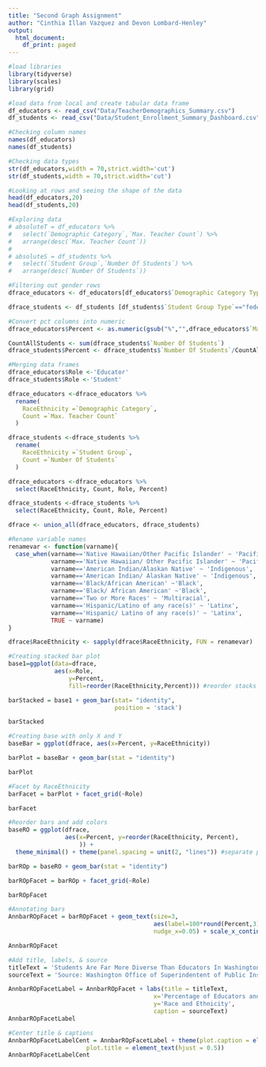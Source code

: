 ```yaml
---
title: "Second Graph Assignment"
author: "Cinthia Illan Vazquez and Devon Lombard-Henley"
output:
  html_document:
    df_print: paged
---
```


```r
#load libraries
library(tidyverse)
library(scales)
library(grid)
```

```r
#load data from local and create tabular data frame 
df_educators <- read_csv("Data/TeacherDemographics_Summary.csv")
df_students <- read_csv("Data/Student_Enrollment_Summary_Dashboard.csv")
```

```r
#Checking column names 
names(df_educators)
names(df_students)
```

```r
#Checking data types 
str(df_educators,width = 70,strict.width='cut')
str(df_students,width = 70,strict.width='cut')
```

```r
#Looking at rows and seeing the shape of the data
head(df_educators,20)
head(df_students,20)
```

```r
#Exploring data 
# absoluteT = df_educators %>%
#   select(`Demographic Category`,`Max. Teacher Count`) %>%
#   arrange(desc(`Max. Teacher Count`))
# 
# absoluteS = df_students %>%
#   select(`Student Group`,`Number Of Students`) %>%
#   arrange(desc(`Number Of Students`))

```

```r
#Filtering out gender rows 
dfrace_educators <- df_educators[df_educators$`Demographic Category Type`=="RaceEthnicity",]

dfrace_students <- df_students [df_students$`Student Group Type`=="federalethracerollupcode",]

#Convert pct columns into numeric
dfrace_educators$Percent <- as.numeric(gsub("%","",dfrace_educators$`Max. Teacher Percent`))/100

CountAllStudents <- sum(dfrace_students$`Number Of Students`)
dfrace_students$Percent <- dfrace_students$`Number Of Students`/CountAllStudents

#Merging data frames 
dfrace_educators$Role <-'Educator'
dfrace_students$Role <-'Student'

dfrace_educators <-dfrace_educators %>%
  rename(
    RaceEthnicity =`Demographic Category`,
    Count =`Max. Teacher Count`
  )

dfrace_students <-dfrace_students %>%
  rename(
    RaceEthnicity =`Student Group`,
    Count =`Number Of Students`
  )

dfrace_educators <-dfrace_educators %>%
  select(RaceEthnicity, Count, Role, Percent)

dfrace_students <-dfrace_students %>%
  select(RaceEthnicity, Count, Role, Percent)

dfrace <- union_all(dfrace_educators, dfrace_students)

#Rename variable names
renamevar <- function(varname){
  case_when(varname=='Native Hawaiian/Other Pacific Islander' ~ 'Pacific Islander',
            varname=='Native Hawaiian/ Other Pacific Islander' ~ 'Pacific Islander',
            varname=='American Indian/Alaskan Native' ~ 'Indigenous',
            varname=='American Indian/ Alaskan Native' ~ 'Indigenous',
            varname=='Black/African American' ~'Black',
            varname=='Black/ African American' ~'Black',
            varname=='Two or More Races' ~ 'Multiracial',
            varname=='Hispanic/Latino of any race(s)' ~ 'Latinx',
            varname=='Hispanic/ Latino of any race(s)' ~ 'Latinx',
            TRUE ~ varname)
}

dfrace$RaceEthnicity <- sapply(dfrace$RaceEthnicity, FUN = renamevar)
```

```r
#Creating stacked bar plot
base1=ggplot(data=dfrace,
             aes(x=Role,
                 y=Percent,
                 fill=reorder(RaceEthnicity,Percent))) #reorder stacks

barStacked = base1 + geom_bar(stat= "identity",
                              position = 'stack')

barStacked
```

```r
#Creating base with only X and Y
baseBar = ggplot(dfrace, aes(x=Percent, y=RaceEthnicity))

barPlot = baseBar + geom_bar(stat = "identity")

barPlot
```
```r
#Facet by RaceEthnicity
barFacet = barPlot + facet_grid(~Role)

barFacet
```
```r
#Reorder bars and add colors
baseRO = ggplot(dfrace, 
                aes(x=Percent, y=reorder(RaceEthnicity, Percent), 
                    )) + 
  theme_minimal() + theme(panel.spacing = unit(2, "lines")) #separate plots

barROp = baseRO + geom_bar(stat = "identity")

barROpFacet = barROp + facet_grid(~Role)

barROpFacet
```

```r
#Annotating bars
AnnbarROpFacet = barROpFacet + geom_text(size=3,
                                         aes(label=100*round(Percent,3)), 
                                         nudge_x=0.05) + scale_x_continuous(labels=percent_format(accuracy=1,suffix=""))

AnnbarROpFacet 
```

```r
#Add title, labels, & source
titleText = 'Students Are Far More Diverse Than Educators In Washington'
sourceText = 'Source: Washington Office of Superindentent of Public Instruction 2020-2021 School Year (self reported data)'

AnnbarROpFacetLabel = AnnbarROpFacet + labs(title = titleText,
                                         x='Percentage of Educators and Students in Washington Public Schools (%)',
                                         y='Race and Ethnicity',
                                         caption = sourceText)
AnnbarROpFacetLabel
```

```r
#Center title & captions
AnnbarROpFacetLabelCent = AnnbarROpFacetLabel + theme(plot.caption = element_text(hjust = 0), 
                      plot.title = element_text(hjust = 0.5))
AnnbarROpFacetLabelCent
```
